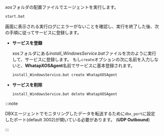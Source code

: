 *xos*フォルダの配置ファイルでエージェントを実行します。

```bash
start.bat
```

画面に表示される実行ログにエラーがないことを確認し、実行を終了した後、次の手順に従ってサービスに登録します。

- **サービスを登録**

  xosフォルダにある*install_WindowsService.bat*ファイルを次のように実行して、サービスに登録します。 もし`create`オプションの次に名前を入力しないと、**WhatapXOSAgent**名前でサービスに基本登録されます。

  ```bash
  install_WindowsService.bat create WhatapXOSAgent
  ```

- **サービスを削除**

  ```bash
  install_WindowsService.bat delete WhatapXOSAgent
  ```

:::note

DBXエージェントでモニタリングしたデータを転送するために`dbx_port`に設定したポート(default 3002)が開いている必要があります。 (**UDP Outbound**)

:::
